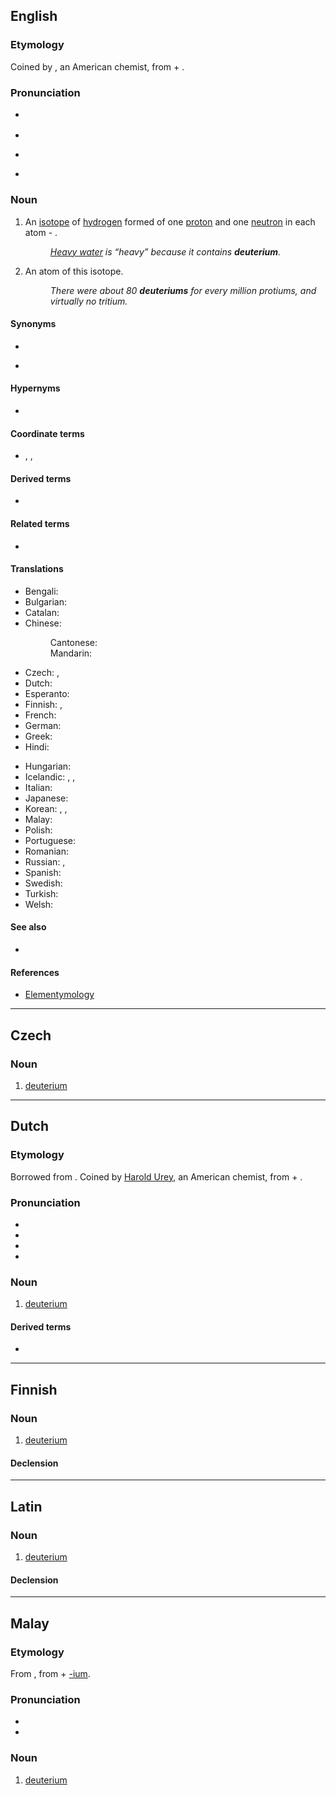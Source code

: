 {{also|Deuterium|deutérium}}
==English==
{{wikipedia}}

===Etymology===
{{root|en|ine-pro|*-teros}}
Coined by {{w|Harold Urey}}, an American chemist, from {{etyl|grc|en}} {{m|grc|δεύτερος||second}} + {{m|en|-ium}}.

===Pronunciation===
* {{a|UK}} {{IPA|en|/djuːˈtɪəɹɪəm/|/dʒuːˈtɪəɹɪəm/}}
* {{audio|en|LL-Q1860 (eng)-Vealhurl-deuterium.wav|Audio (Southern England)}}
* {{a|US}} {{IPA|en|/djuːˈtɪɹi.əm/}}
* {{hyph|en|deu|te|ri|um}}

===Noun===
{{en-noun}}

# {{lb|en|isotope}} An [[isotope]] of [[hydrogen]] formed of one [[proton]] and one [[neutron]] in each atom - {{nuclide|2|1|H}}.
#: ''[[heavy water|Heavy water]] is “heavy” because it contains '''deuterium'''.''
# An atom of this isotope.
#: ''There were about 80 '''deuteriums''' for every million protiums, and virtually no tritium.''

====Synonyms====
* {{l|en|heavy hydrogen}}
* {{l|en|D}} {{qualifier|chemical symbol}}

====Hypernyms====
* {{l|en|hydrogen}}

====Coordinate terms====
* {{sense|isotopes of hydrogen}} {{l|en|protium}}, {{l|en|tritium}}, {{l|en|quadrium}}

====Derived terms====
* {{l|en|deuterium oxide}}

====Related terms====
* {{l|en|deuteron}}

====Translations====
{{trans-top-also|isotope of hydrogen|heavy hydrogen}}
* Bengali: {{t|bn|ডিউটেরিয়াম}}
* Bulgarian: {{t|bg|деуте́рий|m}}
* Catalan: {{t+|ca|deuteri|m}}
* Chinese:
*: Cantonese: {{t+|yue|氘|tr=dou1|sc=Hani}}
*: Mandarin: {{t+|cmn|氘|tr=dāo|sc=Hani}}
* Czech: {{t|cs|těžký vodík|m}}, {{t+|cs|deuterium|n}}
* Dutch: {{t+|nl|deuterium|n}}
* Esperanto: {{t|eo|deŭterio}}
* Finnish: {{t+|fi|raskas vety}}, {{t+|fi|deuterium}}
* French: {{t+|fr|deutérium|m}}
* German: {{t+|de|Deuterium|n}}
* Greek: {{t|el|δευτέριο|n}}
* Hindi: {{t|hi|भारी उदजन}}
{{trans-mid}}
* Hungarian: {{t+|hu|deutérium}}
* Icelandic: {{t|is|tvívetni|n}}, {{t|is|þungt vetni|n}}, {{t|is|þungavetni|n}}
* Italian: {{t+|it|deuterio|m}}
* Japanese: {{t+|ja|重水素|tr=じゅうすいそ, jūsuiso|sc=Jpan}}
* Korean: {{t+|ko|중수소(重水素)}}, {{t|ko|듀테륨}}, {{t|ko|이중수소(二重水素)}}
* Malay: {{t|ms|deuterium}}
* Polish: {{t+|pl|deuter|m}}
* Portuguese: {{t+|pt|deutério|m}}
* Romanian: {{t+|ro|deuteriu|n}}
* Russian: {{t+|ru|дейте́рий|m|tr=dɛjtɛ́rij}}, {{t+|ru|дейте́рий|m}}
* Spanish: {{t|es|deuterio|m}}
* Swedish: {{t+|sv|deuterium|n}}
* Turkish: {{t+|tr|döteryum}}
* Welsh: {{t|cy|dewteriwm}}
{{trans-bottom}}

====See also====
* {{l|en|heavy water}}

====References====
* [http://elements.vanderkrogt.net/element.php?sym=H Elementymology]

----

==Czech==

===Noun===
{{cs-noun|g=n}}

# [[#English|deuterium]] {{gloss|isotope of hydrogen}}

----

==Dutch==
{{wikipedia|lang=nl}}

===Etymology===
Borrowed from {{bor|nl|en|deuterium}}. Coined by [[:w:Harold Urey|Harold Urey]], an American chemist, from {{der|nl|grc|δεύτερος||second}} + {{m|la|-ium}}.

===Pronunciation===
* {{IPA|nl|/ˌdœy̯ˈteː.ri.ʏm/}}
* {{audio|nl|Nl-deuterium.ogg|Audio}}
* {{hyphenation|nl|deu|te|ri|um}}
* {{rhymes|nl|eːriʏm}}

===Noun===
{{nl-noun|n|-|-}}

# [[#English|deuterium]]

====Derived terms====
* {{l|nl|deuteriumkern}}

----

==Finnish==

===Noun===
{{fi-noun}}

# {{lb|fi|isotope}} [[#English|deuterium]]

====Declension====
{{fi-decl-risti|deuterium|||a|i=0}}

----

==Latin==

===Noun===
{{la-noun|deuterium<2>}}

# [[#English|deuterium]]

====Declension====
{{la-ndecl|deuterium<2>}}

----

==Malay==
{{wikipedia|lang=ms}}

===Etymology===
From {{etyl|en|ms}} {{m|en|hydrogen}}, from {{etyl|grc|ms}} {{m|grc|δεύτερος||second}} + [[-ium]].

===Pronunciation===
* {{IPA|ms|[deutəriom]|[deutəriəm]|[diutəriəm]}}
* {{rhymes|ms|iom|jom|om}}

===Noun===
{{head|ms|noun}}

# {{lb|ms|isotope}} [[#English|deuterium]] {{gloss|isotope of hydrogen}}